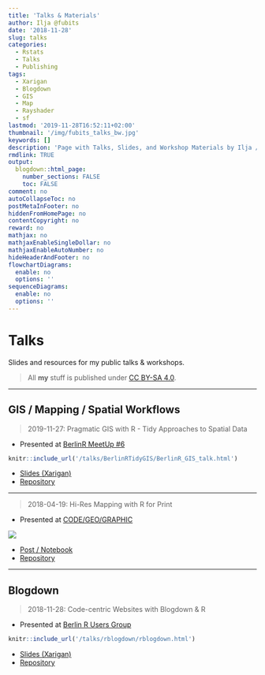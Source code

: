 ```yaml
---
title: 'Talks & Materials'
author: Ilja @fubits
date: '2018-11-28'
slug: talks
categories:
  - Rstats
  - Talks
  - Publishing
tags:
  - Xarigan
  - Blogdown
  - GIS
  - Map
  - Rayshader
  - sf
lastmod: '2019-11-28T16:52:11+02:00'
thumbnail: '/img/fubits_talks_bw.jpg'
keywords: []
description: 'Page with Talks, Slides, and Workshop Materials by Ilja / fubits'
rmdlink: TRUE
output:
  blogdown::html_page:
    number_sections: FALSE
    toc: FALSE
comment: no
autoCollapseToc: no
postMetaInFooter: no
hiddenFromHomePage: no
contentCopyright: no
reward: no
mathjax: no
mathjaxEnableSingleDollar: no
mathjaxEnableAutoNumber: no
hideHeaderAndFooter: no
flowchartDiagrams:
  enable: no
  options: ''
sequenceDiagrams:
  enable: no
  options: ''
---
```


# Talks

Slides and resources for my public talks & workshops.

> All **my** stuff is published under [CC BY-SA 4.0](https://creativecommons.org/licenses/by-sa/4.0/){target="_blank"}.

___

## GIS / Mapping / Spatial Workflows

> 2019-11-27: Pragmatic GIS with R - Tidy Approaches to Spatial Data

* Presented at [BerlinR MeetUp #6](https://www.meetup.com/de-DE/BerlinR-R-users-group/events/266157696/){target="_blank"}

```r
knitr::include_url('/talks/BerlinRTidyGIS/BerlinR_GIS_talk.html')
```

* [Slides (Xarigan)](BerlinRTidyGIS/BerlinR_GIS_talk.html#1)
* [Repository](https://github.com/ellocke/GithubPage/tree/master/static/talks/BerlinRTidyGIS)

___

> 2018-04-19: Hi-Res Mapping with R for Print

* Presented at  [CODE/GEO/GRAPHIC](http://code-geo-graphic.com/){target="_blank"}

[![](/img/mapping_talk/map_affinity.jpg)](/post/r-low-budget-high-res-mapping-with-r-for-not-for-profit-print/ "Post / Notebook")

* [Post / Notebook](/post/r-low-budget-high-res-mapping-with-r-for-not-for-profit-print/)
* [Repository](https://github.com/ellocke/GithubPage/blob/master/content/post/)

___

## Blogdown

> 2018-11-28: Code-centric Websites with Blogdown & R

* Presented at [Berlin R Users Group](https://www.meetup.com/de-DE/Berlin-R-Users-Group/events/256343177/){target="_blank"}

```r
knitr::include_url('/talks/rblogdown/rblogdown.html')
```

* [Slides (Xarigan)](rblogdown/rblogdown.html#1)
* [Repository](https://github.com/ellocke/GithubPage/tree/master/static/talks/rblogdown)
